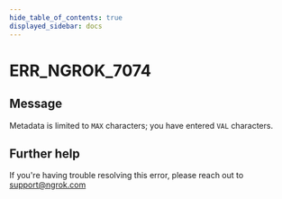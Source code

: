 ```yaml
---
hide_table_of_contents: true
displayed_sidebar: docs
---
```



# ERR_NGROK_7074

## Message

Metadata is limited to `MAX` characters; you have entered `VAL` characters.

<ErrorDetails error="err_ngrok_7074" />

## Further help

If you're having trouble resolving this error, please reach out to [support@ngrok.com](mailto:support@ngrok.com?subject=Help%20with%20ERR_NGROK_7074)
